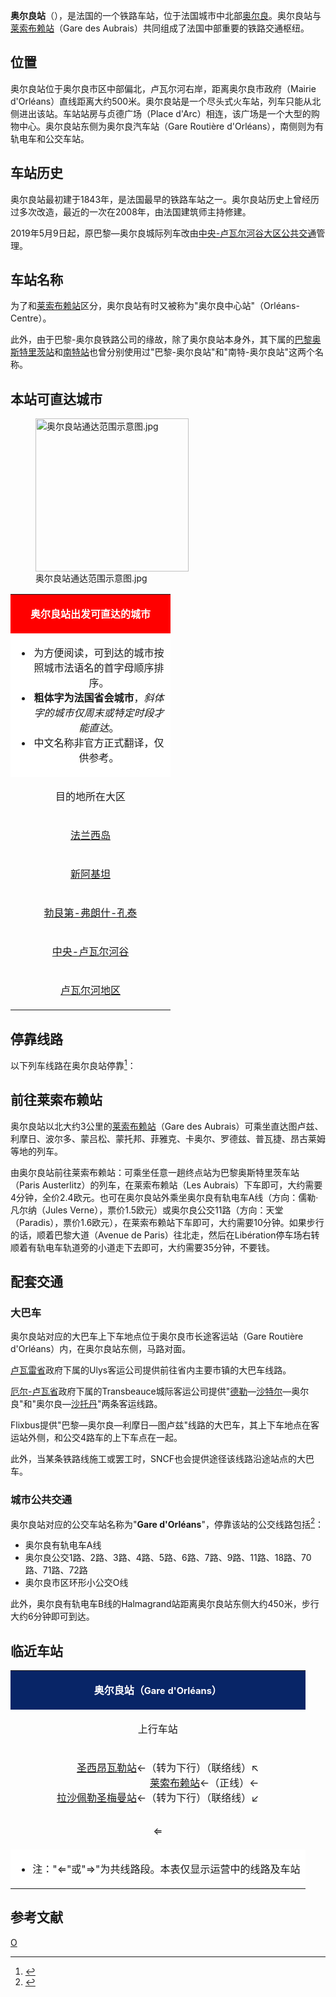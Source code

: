 {{noteTA
|G1=法國地名
|G2=交通
|T=zh-cn:奥尔良站; zh-hk:奧爾良車站; zh-tw:奧爾良車站;
|1=zh-cn:奥尔良站; zh-hk:奧爾良車站; zh-tw:奧爾良車站;
|2=zh-cn:公交;zh-tw:公車;zh-hk:巴士;zh-sg:巴士;zh-my:巴士;zh-mo:巴士;
|3=zh-hans:快速公交;zh-hk:巴士快速交通;zh-tw:快捷巴士;
}}
{{Infobox station
|name              = {{FR-Transport|sncf}} 奥尔良站
|native_name       = {{lang|fr|Gare d'Orléans}}
|native_name_lang  = fr
| type          = [[法国铁路车站列表|法国铁路车站]]
|image             =
|caption           = 奥尔良站外景
| country = {{FRA}}
| borough = [[卢瓦尔省|卢瓦尔省]][[奥尔良|奥尔良]]
| address       = Avenue de Paris<br>45000 ORLÉANS
| levels = 1
| disabled = YES
|code              = 543009
|pinyin_code = aoerliang zhan
| coordinates         =  {{coord|47|54|28|N|1|54|17|E|display=inline,title}}
|elevation         = 114m
|architect         = {{link-fr|让-马里·迪蒂厄尔|Jean-Marie Duthilleul}}
|owned             = {{FR-Transport|sncf}}
|structure         = 铁路车站
|opened              = 1843年5月5日
|rebuilt              = 2008年1月1日
|status            = 使用中
|operator          = {{FR-Transport|sncf}}
|lines             = 
* {{link-fr|莱索布赖－奥尔良联络线|Ligne des Aubrais - Orléans à Orléans}}
* {{link-fr|奥尔良－沙特尔铁路|Ligne de Chartres à Orléans}}（货运）
* 联络线（前往图尔方向）
* 联络线（前往维耶尔宗方向）
|distance = 353.7km
|platform            = 4
|tracks = 6
|passengers        = 3,368,559人次<ref>{{Cite web|url=https://ressources.data.sncf.com/explore/dataset/frequentation-gares/table/?sort=totalvoyageurs2017&q=orleans|title=Fréquentation en gares|accessdate=2019-09-04|author=SNCF|language=fr|publisher=SNCF Open Data|archive-date=2021-05-03|archive-url=https://web.archive.org/web/20210503101649/https://ressources.data.sncf.com/explore/dataset/frequentation-gares/table/?sort=totalvoyageurs2017&q=orleans}}</ref> 
|classification = a级
|pass_year         = 2017年
|services_collapsible = 1
| services = 
|interchange = 
| other_services = 
|connections = 参见"''[[奥尔良城站#配套交通|配套交通]]''"一栏
| website = [https://www.gares-sncf.com/fr/gare/frade/metz-ville]
}}

'''奥尔良站'''（{{lang-fr|Gare d'Orléans}}），是法国的一个铁路车站，位于法国城市中北部[[奥尔良|奥尔良]]。奥尔良站与[[莱索布赖站|莱索布赖站]]（Gare des Aubrais）共同组成了法国中部重要的铁路交通枢纽。

==位置==

奥尔良站位于奥尔良市区中部偏北，卢瓦尔河右岸，距离奥尔良市政府（Mairie d'Orléans）直线距离大约500米。奥尔良站是一个尽头式火车站，列车只能从北侧进出该站。车站站房与贞德广场（Place d'Arc）相连，该广场是一个大型的购物中心。奥尔良站东侧为奥尔良汽车站（Gare Routière d'Orléans），南侧则为有轨电车和公交车站。

==车站历史==

奥尔良站最初建于1843年，是法国最早的铁路车站之一。奥尔良站历史上曾经历过多次改造，最近的一次在2008年，由法国建筑师{{link-fr|让-马里·迪蒂厄尔|Jean-Marie Duthilleul}}主持修建。

2019年5月9日起，原巴黎—奥尔良城际列车改由[[中央-卢瓦尔河谷大区公共交通|中央-卢瓦尔河谷大区公共交通]]管理。

==车站名称==

为了和[[莱索布赖站|莱索布赖站]]区分，奥尔良站有时又被称为"奥尔良中心站"（Orléans-Centre）。

此外，由于巴黎-奥尔良铁路公司的缘故，除了奥尔良站本身外，其下属的[[巴黎奥斯特里茨站|巴黎奥斯特里茨站]]和[[南特站|南特站]]也曾分别使用过"巴黎-奥尔良站"和"南特-奥尔良站"这两个名称。

==本站可直达城市==

[[File:奥尔良站通达范围示意图.jpg|245px]]

{{动态列表|最后更新时间：2016年6月29日。本章节内容仅供参考，不排除临时性的变更。欢迎修正和补充}}

{| class="wikitable mw-collapsible"
|colspan="2" align="center" style="background:#FF0000"|<span style="color:#FFFFFF;">'''奥尔良站出发可直达的城市'''</span>
|-
|colspan="3" style="background:#FFFFFF"|
*为方便阅读，可到达的城市按照城市法语名的首字母顺序排序。
*'''粗体字为法国省会城市'''，''斜体字的城市仅周末或特定时段才能直达''。
*中文名称非官方正式翻译，仅供参考。
|-
!align="center" style="margin: 0 auto; width:15em;"|目的地所在大区
!align="center" |可以直达的目的地
|-
|align="center" |[[法兰西岛|法兰西岛]]
|[[昂热维尔|昂热维勒]]{{.w}}[[埃唐普|埃唐普]]{{.w}}[[居伊莱尔瓦|盖耶尔瓦勒]]{{.w}}[[莫内尔维尔|莫奈尔维勒]]、'''[[巴黎|巴黎]]'''
|-
|align="center" |[[新阿基坦大区|新阿基坦]]
|[[拉苏特兰站|拉苏特兰]]{{.w}}[[圣塞巴斯蒂安_(克勒兹省)|圣塞巴斯蒂安]]
|-
|align="center"|[[勃艮第-弗朗什-孔泰大区|勃艮第-弗朗什-孔泰]]
|'''[[讷韦尔|讷韦尔]]'''
|-
|align="center"|[[中央-卢瓦尔河谷大区|中央-卢瓦尔河谷]]
|[[昂布瓦斯|昂布瓦斯]]{{.w}}[[克勒兹河畔阿让通|克勒兹河畔阿让通]]{{.w}}[[阿尔特奈|阿尔特奈]]{{.w}}[[阿沃尔|阿沃尔]]{{.w}}[[博勒|博勒]]{{.w}}[[博让西|博让西]]{{.w}}[[克朗河畔邦吉|克朗河畔邦吉]]、'''[[布卢瓦|布卢瓦]]'''、'''[[布尔日|布尔日]]'''、[[塞尔科泰|塞尔科特]]{{.w}}[[勒蓬克雷蒂安沙伯内|沙博内]]{{.w}}[[尚吉_(卢瓦雷省)|山尼]]、'''[[沙托鲁|沙托鲁]]'''、[[谢维利|谢维利]]{{.w}}[[埃居宗尚通|埃古宗-尚通姆]]{{.w}}[[莱索布赖站|弗勒里-莱索布赖]]{{.w}}[[福厄西|福厄西]]{{.w}}[[伊苏丹|伊苏丹]]{{.w}}[[拉沙佩勒圣奥尔良曼|拉沙佩勒圣梅曼]]{{.w}}[[拉弗尔泰圣奥班|拉菲尔特圣多班]]{{.w}}[[洛布瓦河畔拉盖尔什|洛布瓦河畔拉盖尔什]]{{.w}}[[拉莫特伯夫龙|拉莫特博弗隆]]{{.w}}[[唐迪_(安德尔省)|洛提耶]]{{.w}}[[吕昂|吕昂]]{{.w}}[[耶弗尔河畔默恩|耶弗尔河畔默恩]]{{.w}}[[梅镇|迈尔]]{{.w}}[[卢瓦尔河畔默恩|卢瓦尔河畔默恩]]{{.w}}[[内龙代_(谢尔省)|内隆德]]{{.w}}[[讷维-巴于|讷维-巴于]]、'''[[讷韦尔|讷韦尔]]'''、[[努昂勒弗泽列|努昂勒弗泽列]]{{.w}}[[翁赞_(卢瓦尔-谢尔省)|昂赞]]{{.w}}[[赫伊|赫伊]]{{.w}}[[圣艾_(卢瓦雷省)|圣埃]]{{.w}}[[圣西昂瓦勒|圣西昂瓦勒]]{{.w}}[[圣日耳曼迪皮|圣日耳曼迪皮]]{{.w}}[[圣皮耶尔德科尔站|圣皮耶尔德科尔]]{{.w}}[[圣利泽尼|圣利泽尼]]{{.w}}[[萨勒布里|萨勒布里]]{{.w}}[[泰耶_(卢瓦-谢尔省)|泰耶]]、'''[[图尔|图尔]]'''、[[图里_(厄尔-卢瓦省)|图里]]{{.w}}[[维耶尔宗|维耶尔宗]]
|-
|align="center"|[[卢瓦尔河地区|卢瓦尔河地区]]
|[[昂瑟尼|昂瑟尼]]、'''[[昂热|昂热]]'''、''[[滨海巴特|滨海巴茨]]''、''[[拉博尔埃斯库布拉克|拉波勒-埃斯库布拉克]]''、''[[勒夸西克|勒夸西克]]''、''[[勒普利盖恩|勒普利刚]]''、'''[[南特|南特]]'''、''[[波尔尼谢_(大西洋卢瓦尔省)|波尔尼舍]]''、[[圣纳泽尔|圣纳泽尔]]{{.w}}[[索米尔|索米尔]]{{.w}}[[萨沃奈|萨沃奈]]
|}

== 停靠线路 ==

{{动态列表|最后更新时间：2016年4月15日。本章节内容仅供参考，不排除临时性的变更。欢迎修正和补充}}

以下列车线路在奥尔良站停靠<ref>{{Cite web|url=http://www.sncf.com/fr/gare/horaires/orleans|title=奥尔良站实时列车时刻表|accessdate=2016-04-15|author=SNCF|date=|language=法语|publisher=SNCF|archive-date=2016-10-07|archive-url=https://web.archive.org/web/20161007204300/http://www.sncf.com/fr/gare/horaires/orleans|dead-url=no}}</ref>：

{{Adjacent stations|system=TER-CVL
|line1=1.1|left1=莱索布赖|right1=
|line2=1.2|left2=|right2=谷地圣西
|line3=1.4|left3=|right3=谷地圣西
|line4=2.1|left4=圣梅曼小教堂|right4=
|line5=il|left5=|right5=博让西|to-right5=南特|note-row5=Interloire周末及节假日延伸至[[勒克鲁瓦西克站|勒克鲁瓦西克]]
}}

==前往莱索布赖站==

奥尔良站以北大约3公里的[[莱索布赖站|莱索布赖站]]（Gare des Aubrais）可乘坐直达图卢兹、利摩日、波尔多、蒙吕松、蒙托邦、菲雅克、卡奥尔、罗德兹、普瓦捷、昂古莱姆等地的列车。

由奥尔良站前往莱索布赖站：可乘坐任意一趟终点站为巴黎奥斯特里茨车站（Paris Austerlitz）的列车，在莱索布赖站（Les Aubrais）下车即可，大约需要4分钟，全价2.4欧元。也可在奥尔良站外乘坐奥尔良有轨电车A线（方向：儒勒·凡尔纳（Jules Verne），票价1.5欧元）或奥尔良公交11路（方向：天堂（Paradis），票价1.6欧元），在莱索布赖站下车即可，大约需要10分钟。如果步行的话，顺着巴黎大道（Avenue de Paris）往北走，然后在Libération停车场右转顺着有轨电车轨道旁的小道走下去即可，大约需要35分钟，不要钱。

==配套交通==

===大巴车===

奥尔良站对应的大巴车上下车地点位于奥尔良市长途客运站（Gare Routière d'Orléans）内，在奥尔良站东侧，马路对面。

[[卢瓦雷省|卢瓦雷省]]政府下属的Ulys客运公司提供前往省内主要市镇的大巴车线路。

[[厄尔-卢瓦省|厄尔-卢瓦省]]政府下属的Transbeauce城际客运公司提供"[[德勒|德勒]]—[[沙特尔站|沙特尔]]—奥尔良"和"奥尔良—[[沙托丹|沙托丹]]"两条客运线路。

Flixbus提供"巴黎—奥尔良—利摩日—图卢兹"线路的大巴车，其上下车地点在客运站外侧，和公交4路车的上下车点在一起。

此外，当某条铁路线施工或罢工时，SNCF也会提供途径该线路沿途站点的大巴车。

===城市公共交通===

奥尔良站对应的公交车站名称为"'''Gare d'Orléans'''"，停靠该站的公交线路包括<ref>{{Cite web|url=http://www.reseau-tao.fr/me-deplacer/itineraires/telecharger-un-plan/|title=奥尔良市区公交线路地图下载|accessdate=2016-04-15|author=TAO(奥尔良城市公共交通公司)|date=|language=法语|publisher=TAO|archive-date=2016-04-13|archive-url=https://web.archive.org/web/20160413200651/http://www.reseau-tao.fr/me-deplacer/itineraires/telecharger-un-plan/|dead-url=no}}</ref>：
* 奥尔良有轨电车A线
* 奥尔良公交1路、2路、3路、4路、5路、6路、7路、9路、11路、18路、70路、71路、72路
* 奥尔良市区环形小公交O线

此外，奥尔良有轨电车B线的Halmagrand站距离奥尔良站东侧大约450米，步行大约6分钟即可到达。

==临近车站==

{|class="wikitable mw-collapsible" style="margin: 0 auto; width:45em;"
|colspan="3" style="background:#082567" align="center"|<span style="color:#FFFFFF;">'''奥尔良站（<span style="font-size:11pt;">Gare d'Orléans</span>）'''</span>
|-
!上行车站
!线路
!下行车站
|-
|align="center" |<div style="display:inline-block; text-align:right; vertical-align:middle;">[[圣西昂瓦勒站|圣西昂瓦勒站]]←（转为下行）（联络线）↖<br>[[莱索布赖站|莱索布赖站]]←（正线）←<br>[[拉沙佩勒圣梅曼站|拉沙佩勒圣梅曼站]]←（转为下行）（联络线）↙</div>⇐
|align="center" |'''莱索布赖－奥尔良铁路'''
|align="center" |（终点）
|-
|colspan="3" style="background:#FFFFFF"|
*注："⇐"或"⇒"为共线路段。本表仅显示运营中的线路及车站
|}

== 参考文献 ==
{{Reflist}}

{{法国主要火车站列表}}
[[Category:卢瓦雷省铁路车站|O]]
